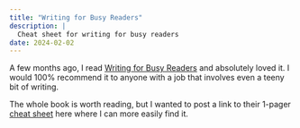 ---
title: "Writing for Busy Readers"
description: |
  Cheat sheet for writing for busy readers
date: 2024-02-02
---

A few months ago, I read [Writing for Busy Readers](https://writingforbusyreaders.com/) and absolutely loved it. I would 100% recommend it to anyone with a job that involves even a teeny bit of writing.

The whole book is worth reading, but I wanted to post a link to their 1-pager [cheat sheet](https://writingforbusyreaders.com/wp-content/uploads/2023/10/Writing-for-Busy-Readers-Checklist.pdf) here where I can more easily find it.